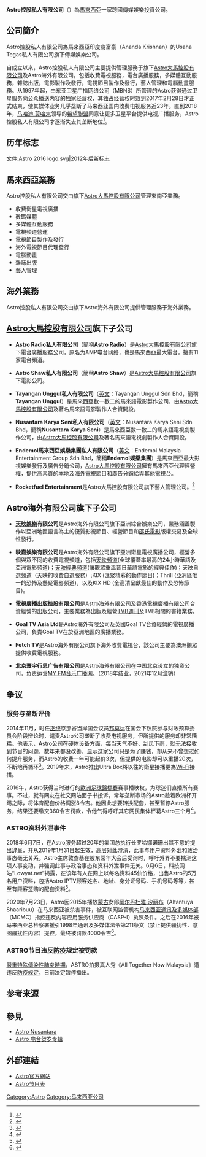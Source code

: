  {{about|[[馬來西亞|馬來西亞]]一家跨國傳媒娛樂投資公司||Astro}}
{{Infobox_Company 
  | company_name   = Astro控股私人有限公司<br/>Astro Holdings Sdn Bhd
  | company_logo   = Astro 2016 logo.svg
  | company_type   = 
  | company_slogan =  
  | foundation     = 1996年6月1日
  | location       = {{MYS}}[[吉隆坡联邦直辖区|吉隆坡联邦直辖区]]全亞洲網絡廣播中心
  | zip_code       = 
  | key_people     = 
  | sales          = 
  | profit         = 
  | asset          = 
  | market_value   = 
  | parent         = Usaha Tegas私人有限公司
  | subsid         = [[Astro大馬控股有限公司|Astro大馬控股有限公司]]<br/>Astro海外有限公司
  | num_employees  = 
  | industry       = 傳媒娛樂投資發展
  | products       = 
  | revenue        = 
  | 董事长         = 陈宝福
  | homepage       = http://www.astro.com.my
}}

'''Astro控股私人有限公司'''（{{lang-en|'''Astro Holdings Sdn BHD'''}}）為[[馬來西亞|馬來西亞]]一家跨國傳媒娛樂投資公司。

==公司簡介==
Astro控股私人有限公司為馬來西亞印度裔富豪{{link-ms|阿南達克里斯南|Ananda Krishnan}}（Ananda Krishnan）的Usaha Tegas私人有限公司旗下傳媒娛樂公司。

自成立以來，Astro控股私人有限公司主要提供管理服務于旗下[[Astro大馬控股有限公司|Astro大馬控股有限公司]]及Astro海外有限公司，包括收費電視服務，電台廣播服務，多媒體互動服務，雜誌出版，電影製作及發行，電視節目製作及發行，藝人管理和電腦動畫服務。从1997年起，由东亚卫星广播网络公司（MBNS）所管理的Astro获得通过卫星服务向公众播送内容的独家经营权，其独占经营权时效到2017年2月28日才正式结束，使其媒体业务几乎垄断了马来西亚国内收费电视服务近23年。直到2018年，[[马哈迪·莫哈末|马哈迪·莫哈末]]领导的[[希望聯盟|希望聯盟]]同意让更多卫星平台提供电视广播服务，Astro控股私人有限公司才逐渐失去其垄断地位<ref>{{Cite web|title=4家公司获卫星广播执照 Astro垄断付费电视时代结束|url=https://www.themalaysianinsight.com/chinese/s/112555|access-date=2021-05-11|work=www.themalaysianinsight.com|language=zh|archive-date=2021-05-12|archive-url=https://web.archive.org/web/20210512185455/https://www.themalaysianinsight.com/chinese/s/112555}}</ref>。

==历年标志==
<gallery>
文件:Astro 2016 logo.svg|2012年后新标志
</gallery>

==馬來西亞業務==
Astro控股私人有限公司交由旗下[[Astro大馬控股有限公司|Astro大馬控股有限公司]]管理東南亞業務。

*收費衛星電視廣播
*數碼媒體
*多媒體互動服務
*電視頻道營運
*電視節目製作及發行
*海外電視節目代理發行
*電腦動畫
*雜誌出版
*藝人管理

==海外業務==
Astro控股私人有限公司交由旗下Astro海外有限公司提供管理服務于海外業務。

==[[Astro大馬控股有限公司|Astro大馬控股有限公司]]旗下子公司==
* '''Astro Radio私人有限公司'''（簡稱'''Astro Radio'''）是[[Astro大馬控股有限公司|Astro大馬控股有限公司]]旗下電台廣播服務公司，原名为AMP电台网络，也是馬來西亞最大電台，擁有11家電台頻道。

* '''Astro Shaw私人有限公司'''（簡稱'''Astro Shaw'''）是[[Astro大馬控股有限公司|Astro大馬控股有限公司]]旗下電影公司。

* '''Tayangan Unggul私人有限公司'''（[[英文|英文]]：Tayangan Unggul Sdn Bhd，簡稱'''Tayangan Unggul'''）是馬來西亞數一數二的馬來語電影製作公司，由[[Astro大馬控股有限公司|Astro大馬控股有限公司]]及著名馬來語電影製作人合資開設。

* '''Nusantara Karya Seni私人有限公司'''（[[英文|英文]]：Nusantara Karya Seni Sdn Bhd，簡稱'''Nusantara Karya Seni'''）是馬來西亞數一數二的馬來語電視劇製作公司，由[[Astro大馬控股有限公司|Astro大馬控股有限公司]]及著名馬來語電視劇製作人合資開設。

* '''Endemol馬來西亞娛樂集團私人有限公司'''（[[英文|英文]]：Endemol Malaysia Entertainment Group Sdn Bhd，簡稱'''Endemol娛樂集團'''）是馬來西亞最大影視娛樂發行及廣告分銷公司，[[Astro大馬控股有限公司|Astro大馬控股有限公司]]擁有馬來西亞代理經營權，提供高素質的本地及海外電視節目和廣告分銷給與其他電視台。

*'''Rocketfuel Entertainment'''是Astro大馬控股有限公司旗下藝人管理公司。<ref>{{Cite web |url=https://www.theedgemarkets.com/article/astro-taps-regional-social-media-content-branding-rocketfuel |title=Astro taps into regional social media content, branding with Rocketfuel |accessdate=2020-10-20 |archive-date=2020-10-21 |archive-url=https://web.archive.org/web/20201021054922/https://www.theedgemarkets.com/article/astro-taps-regional-social-media-content-branding-rocketfuel |dead-url=no }}</ref>

==Astro海外有限公司旗下子公司==

* '''[[天映娛樂|天映娛樂]]有限公司'''是Astro海外有限公司旗下亞洲綜合娛樂公司，業務涵蓋製作以亞洲地區語言為主的優質影視節目、經營節目和[[邵氏電影|邵氏電影]]版權交易及全球性發行。

* '''映嘉娛樂有限公司'''是Astro海外有限公司旗下亞洲衛星電視廣播公司，經營多個與眾不同的收費電視頻道，包括[[天映頻道|天映頻道]](全球覆蓋率最高的24小時華語及亞洲電影頻道)；[[天映經典頻道|天映經典頻道]](讓觀眾重溫昔日華語電影的經典佳作)；天映自選頻道（天映的收費自選服務）;KIX (匯聚精彩的動作節目)；Thrill (亞洲區唯一的恐怖及懸疑電影頻道)，以及KIX HD (全高清呈獻最佳的動作及恐怖節目)。 

* '''電視廣播出版控股有限公司'''是Astro海外有限公司及香港[[電視廣播有限公司|電視廣播有限公司]]合資經營的出版公司，主要業務為出版及經營[[TVB週刊|TVB週刊]]及TVB相關的書籍業務。

* '''Goal TV Asia Ltd'''是Astro海外有限公司及英國Goal TV合資經營的電視廣播公司，負責Goal TV在於亞洲地區的廣播業務。

* '''Fetch TV'''是Astro海外有限公司旗下海外收費電視台，該公司主要為澳洲觀眾提供收費電視服務。

* '''北京寰宇行思广告有限公司'''是Astro海外有限公司在中国北京设立的独资公司，负责运营[[My_Fm|MY FM音乐广播网]]。（2018年结业，2021年12月注销）

==争议==
{{Refimprove section|time=2021-03-18T05:47:39+00:00}}

=== 服务与垄断评价 ===
2014年11月，时任[[馬來民族統一機構|巫统]]京那峇当岸国会议员[[邦莫达|邦莫达]]在国会下议院参与财政预算委员会阶段辩论时，谴责Astro公司垄断了收费电视服务，但所提供的服务却非常糟糕。他表示，Astro公司在硬体设备方面，每当天气不好、刮风下雨，就无法接收到节目的问题，数年来都没改善，显示这家公司只是为了赚钱，却从来不曾想过如何提升服务，而Astro的收费一年可能起价3次，但提供的电影却可以重播20次，不断地再循环<ref>{{Cite web|title=【国会政事】朝野轰ASTRO 只涨价不提升服务|url=https://www.orientaldaily.com.my/news/nation/2014/11/19/43655|access-date=2021-05-11|work=東方網 馬來西亞東方日報|language=zh-Hans|archive-date=2021-05-11|archive-url=https://web.archive.org/web/20210511074140/https://www.orientaldaily.com.my/news/nation/2014/11/19/43655}}</ref>。2019年末，Astro推出Ultra Box將以往的衛星接播更為[[Wi-Fi|Wi-Fi]]接播。

2016年，Astro获得当时进行的[[2016年歐洲足球錦標賽|歐洲足球錦標賽]]赛事播映权，为球迷们直播所有赛事。不过，就有网友在社交网站面子书投诉，常年垄断市场的Astro趁着欧洲杯开踢之际，将体育配套价格调涨8令吉。他因此想要转换配套，甚至暂停Astro服务，结果还要缴交360令吉罚款，令他气得呼吁其它网民集体杯葛Astro三个月<ref>{{Cite web|title=终止Astro还要付RM360罚款，网友气愤号召杯葛三个月！|url=https://www.winrayland.com/2016/07/astro-terminate.html|access-date=2021-05-11|work=WINRAYLAND|archive-date=2021-05-12|archive-url=https://web.archive.org/web/20210512202327/https://www.winrayland.com/2016/07/astro-terminate.html}}</ref>。

===ASTRO资料外泄事件===
2018年6月7日，在Astro服务超过20年的集团总执行长罗哈娜诺珊出其不意的提出辞呈，并从2019年1月31日起生效，高层对此澄清，此事与用户资料外泄和政治事态毫无关系。Astro主席敦查基在股东常年大会后受询时，呼吁外界不要揣测这项人事变动，并强调此事与政治事态和资料外泄事件无关。6月6日，科技网站“Lowyat.net”揭露，在该年有人在网上以每名资料45仙价格，出售Astro的5万名用户资料，包括Astro IPTV顾客姓名、地址、身分证号码、手机号码等等，甚至有顾客签购的配套资料<ref>{{Cite news|title=Astro总执行长意外呈辞 主席:无关资料外泄及政局|url=https://www.enanyang.my/node/88922|newspaper=e南洋|date=2018-06-07|accessdate=2021-12-16|language=zh-hans}}</ref>。

2020年7月23日，Astro因2015年播放[[蒙古国|蒙古]]女郎[[阿尔丹杜雅·沙丽布谋杀案|阿尔丹杜雅·沙丽布]]（Altantuya Shaaribuu）在马来西亚被杀害事件，被互联网监管机构[[马来西亚通讯及多媒体部|马来西亚通讯及多媒体部]]（MCMC）指控违反内容应用服务供应商（CASP-I）执照条件。之后在2016年被马来西亚总检察署援引1998年通讯及多媒体法令第211条文（禁止提供骚扰性、意图骚扰性内容）提控，最终被罚款4000令吉<ref>{{Cite web|title=违通讯及多媒体法令 Astro遭调查|url=https://www.orientaldaily.com.my/news/nation/2020/07/23/353683|access-date=2021-05-11|work=東方網 馬來西亞東方日報|language=zh-Hans|archive-date=2021-05-12|archive-url=https://web.archive.org/web/20210512060220/https://www.orientaldaily.com.my/news/nation/2020/07/23/353683}}</ref>。

===ASTRO节目违反防疫规定被罚款===
[[嚴重特殊傳染性肺炎馬來西亞疫情|嚴重特殊傳染性肺炎時期]]，ASTRO拍摄真人秀《All Together Now Malaysia》遭违反[[SOP|防疫规定]]，日前决定暂停播出。

==参考来源==
{{reflist}}

==參見==
{{Portal box|马来西亚}}
* [[Astro_Nusantara|Astro Nusantara]]
* [[马来西亚_Astro_电台贺岁专辑|Astro 电台贺岁专辑]]

==外部連結==
* [http://www.astro.com.my Astro官方網站]{{Wayback|url=http://www.astro.com.my/ |date=20130415043934 }}
* [http://www.quake.com.my Astro节目表]{{Wayback|url=http://www.quake.com.my/ |date=20200628151440 }}

[[Category:Astro|Category:Astro]]
[[Category:马来西亚公司|Category:马来西亚公司]]